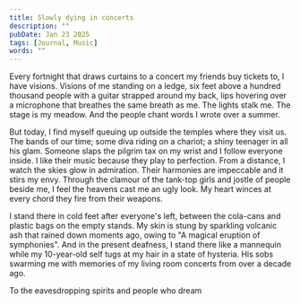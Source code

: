---
title: Slowly dying in concerts
description: ""
pubDate: Jan 23 2025
tags: [Journal, Music]
words: ""
---

Every fortnight that draws curtains to a concert my friends buy tickets to, I have visions. Visions of me standing on
a ledge, six feet above a hundred thousand people with a guitar strapped around my back, lips hovering over a
microphone that breathes the same breath as me. The lights stalk me. The stage is my meadow. And the people chant
words I wrote over a summer.

But today, I find myself queuing up outside the temples where they visit us. The bands of our time; some diva riding
on a chariot; a shiny teenager in all his glam.
Someone slaps the pilgrim tax on my wrist and I follow everyone inside. I like their music because they play to
perfection. From a distance, I watch the skies glow in admiration. Their harmonies are impeccable and it stirs my envy.
Through the clamour of the tank-top girls and jostle of people beside me, I feel the heavens cast me
an ugly look. My heart winces at every chord they fire from their weapons.

I stand there in cold feet after everyone's left, between the cola-cans and plastic bags on the empty stands. My skin
is stung by sparkling volcanic ash that rained down moments ago, owing to "A magical eruption of symphonies".
And in the present deafness, I stand there like a mannequin while my 10-year-old self tugs at my hair in a state of
hysteria. His sobs swarming me with memories of my living room concerts from over a decade ago.

<div class="flex w-full justify-end text-[#c4c1b9] italic mt-28">
  <p class="w-1/2">To the eavesdropping spirits and people who dream</p>
</div>
